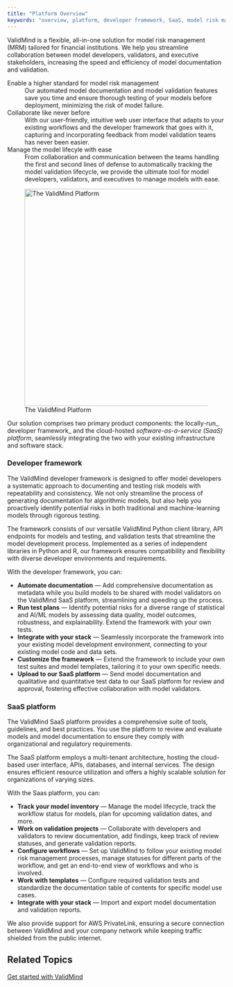 ```yaml
---
title: "Platform Overview"
keywords: "overview, platform, developer framework, SaaS, model risk management, ValidMind"
---
```

ValidMind is a flexible, all-in-one solution for model risk management (MRM) tailored for financial institutions. We help you streamline collaboration between model developers, validators, and executive stakeholders, increasing the speed and efficiency of model documentation and validation.

<!--- NR Remove or rework this text? It feels too marketing-oriented for our docs. --->

Enable a higher standard for model risk management
: Our automated model documentation and model validation features save you time and ensure thorough testing of your models before deployment, minimizing the risk of model failure.

Collaborate like never before
: With our user-friendly, intuitive web user interface that adapts to your existing workflows and the developer framework that goes with it, capturing and incorporating feedback from model validation teams has never been easier. 

Manage the model lifecyle with ease
: From collaboration and communication between the teams handling the first and second lines of defense to automatically tracking the model validation lifecycle, we provide the ultimate tool for model developers, validators, and executives to manage models with ease. 

![The ValidMind Platform](platform-overview.png){width=500}

Our solution comprises two primary product components: the locally-run_ developer framework_ and the cloud-hosted _software-as-a-service (SaaS) platform_, seamlessly integrating the two with your existing infrastructure and software stack. 

### Developer framework

<!--- NR Add some visual representation of the developer framework here --->

The ValidMind developer framework is designed to offer model developers a systematic approach to documenting and testing risk models with repeatability and consistency. We not only streamline the process of generating documentation for algorithmic models, but also help you proactively identify potential risks in both traditional and machine-learning models through rigorous testing.

The framework consists of our versatile ValidMind Python client library, API endpoints for models and testing, and validation tests that streamline the model development process. Implemented as a series of independent libraries in Python and R, our framework ensures compatibility and flexibility with diverse developer environments and requirements.

With the developer framework, you can:

- **Automate documentation** — Add comprehensive documentation as metadata while you build models to be shared with model validators on the ValidMind SaaS platform, streamlining and speeding up the process.
- **Run test plans** — Identify potential risks for a diverse range of statistical and AI/ML models by assessing data quality, model outcomes, robustness, and explainability. Extend the framework with your own tests.
- **Integrate with your stack** — Seamlessly incorporate the framework into your existing model development environment, connecting to your existing model code and data sets.
- **Customize the framework** — Extend the framework to include your own test suites and model templates, tailoring it to your own specific needs.
- **Upload to our SaaS platform** — Send model documentation and qualitative and quantitative test data to our SaaS platform for review and approval, fostering effective collaboration with model validators.

### SaaS platform

<!--- NR Add some visual representation of the SaaS platform UI here --->

The ValidMind SaaS platform provides a comprehensive suite of tools, guidelines, and best practices. You use the platform to review and evaluate models and model documentation to ensure they comply with organizational and regulatory requirements.

The SaaS platform employs a multi-tenant architecture, hosting the cloud-based user interface, APIs, databases, and internal services. The design ensures efficient resource utilization and offers a highly scalable solution for organizations of varying sizes.


With the Saas platform, you can:

- **Track your model inventory** — Manage the model lifecycle, track the workflow status for models, plan for upcoming validation dates, and more.
- **Work on validation projects** — Collaborate with developers and validators to review documentation, add findings, keep track of review statuses, and generate validation reports.
- **Configure workflows** — Set up ValidMind to follow your existing model risk management processes, manage statuses for different parts of the workflow, and get an end-to-end view of workflows and who is involved.
- **Work with templates** — Configure required validation tests and standardize the documentation table of contents for specific model use cases.
- **Integrate with your stack** — Import and export model documentation and validation reports.

We also provide support for AWS PrivateLink, ensuring a secure connection between ValidMind and your company network while keeping traffic shielded from the public internet.

## Related Topics

[Get started with ValidMind](get-started.qmd)
